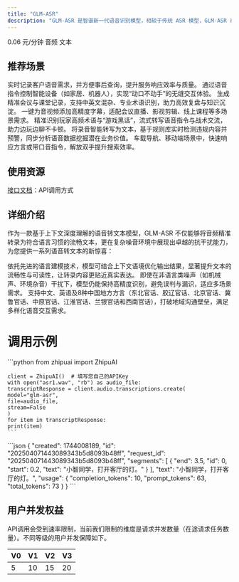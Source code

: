 ```yaml
---
title: "GLM-ASR"
description: "GLM-ASR 是智谱新一代语音识别模型，相较于传统 ASR 模型，GLM-ASR 在上下文智能理解、抗噪性能及多语言转录等方面取得了显著提升，可以被广泛地应用于各类语音转文本的场景中。"
---
```


<CardGroup cols={3}>
  <Card title="价格" icon="circle-dollar">
    0.06 元/分钟
  </Card>
  <Card title="输入模态" icon="arrow-down-right">
    音频
  </Card>
  <Card title="输出模态" icon="arrow-down-left">
    文本
  </Card>
</CardGroup>

## <Icon icon="stars" iconType="solid" color="#3890ff" size={28} />   推荐场景

<AccordionGroup>
  <Accordion title="客户服务" icon="people-arrows">
    实时记录客户语音需求，并方便事后查询，提升服务响应效率与质量。
  </Accordion>
  <Accordion title="人机交互" icon="slot-machine">
    通过语音指令控制智能设备（如家居、机器人），实现“动口不动手”的无缝交互体验。
  </Accordion>
  <Accordion title="会议转写" icon="pen">
    生成精准会议与课堂记录，支持中英文混杂、专业术语识别，助力高效复盘与知识沉淀。
  </Accordion>
  <Accordion title="字幕生成" icon="text">
    一键为音视频添加高精度字幕，适配会议直播、影视剪辑、线上课程等多场景需求。
  </Accordion>
  <Accordion title="游戏语言" icon="gamepad-modern">
    精准识别玩家高频术语与“游戏黑话”，流式转写语音指令与战术交流，助力边玩边聊不卡顿。
  </Accordion>
  <Accordion title="内容质检" icon="file-check">
    将录音智能转写为文本，基于规则库实时检测违规内容并预警，同步分析语音数据挖掘潜在业务价值。
  </Accordion>
  <Accordion title="语音搜索" icon="volume-high">
    车载导航、移动端场景中，快速响应方言或带口音指令，解放双手提升搜索效率。
  </Accordion>
</AccordionGroup>

## <Icon icon="bars-sort" iconType="solid" color="#3890ff" size={28} />   使用资源

[接口文档](https://bigmodel.cn/dev/api/rtav/glm-asr)：API调用方式

## <Icon icon="arrow-down-from-line" iconType="solid" color="#3890ff" size={28} />   详细介绍

作为一款基于上下文深度理解的语音转文本模型，GLM-ASR 不仅能够将音频精准转录为符合语言习惯的流畅文本，更在复杂噪音环境中展现出卓越的抗干扰能力，为您提供一系列语音转文本的新惊喜：

<Steps>
  <Step title="上下文智能理解" titleSize="h3">
    依托先进的语言建模技术，模型可结合上下文语境优化输出结果，显著提升文本的流畅性与可读性，让转录内容更贴近真实表达。
  </Step>
  <Step title="强抗噪性能" iconType="regular" stepNumber={2} titleSize="h3">
    即使在非语言类噪声（如机械声、环境杂音）干扰下，模型仍能保持高精度识别，避免误判与漏识，适应多场景需求。
  </Step>
  <Step title="多语言多方言覆盖" iconType="regular" stepNumber={3} titleSize="h3">
    支持中文、英语及8种中国地方方言（东北官话、胶辽官话、北京官话、冀鲁官话、中原官话、江淮官话、兰银官话和西南官话），打破地域沟通壁垒，满足多样化语音交互需求。
  </Step>
</Steps>

# <Icon icon="rectangle-code" iconType="solid" color="#3890ff" size={28} />   调用示例

<Tabs>
  <Tab title="输入示例">
    ```python
    from zhipuai import ZhipuAI
    
    client = ZhipuAI()  # 填写您自己的APIKey
    with open("asr1.wav", "rb") as audio_file:
    transcriptResponse = client.audio.transcriptions.create(
    model="glm-asr",
    file=audio_file,
    stream=False
    )
    for item in transcriptResponse:
    print(item)
    ```
  </Tab>
  <Tab title="输出示例">
    ```json
    {
        "created": 1744008189,
        "id": "202504071443089343b5d8093b48ff",
        "request_id": "202504071443089343b5d8093b48ff",
        "segments": [
    {
        "end": 3.5,
        "id": 0,
        "start": 0.2,
        "text": "小智同学，打开客厅的灯。"
    }
        ],
        "text": "小智同学，打开客厅的灯。",
        "usage": {
        "completion_tokens": 10,
        "prompt_tokens": 63,
        "total_tokens": 73
    }
    }
    ```
  </Tab>
</Tabs>

## <Icon icon="square-user" iconType="solid" color="#3890ff" size={28} />   用户并发权益

API调用会受到速率限制，当前我们限制的维度是请求并发数量（在途请求任务数量）。不同等级的用户并发保障如下。

| V0 | V1 | V2 | V3 |
| --- | --- | --- | --- |
| 5  | 10 | 15 | 20 |